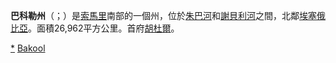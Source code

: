 {{Infobox settlement
|name                   = 巴科勒州
|native_name            =
|other_name             =
|settlement_type        =[[索马里行政区划|行政区划]]
|image_skyline          =
|imagesize              = 
|image_caption          =
|image_flag             = Flag of Southwestern Somalia.svg
|image_seal             = 
|image_shield           =  Southwest somalia emblem.jpg
|nickname               = 
|motto                  = 
|image_map              = Somalia regions map Bakool.svg
|mapsize                =250px
|map_caption            =巴科勒州在索马里联邦共和国的位置
|coordinates            = {{coord|4|20|47|N|43|32|59|E|type:adm1st_region:SO|display=inline,title}}
|subdivision_type       = 主权国家
|subdivision_name       ={{flag|Somalia}}
|subdivision_type1      = [[索马里联邦成员国|成员国]]
|subdivision_name1      = [[西南索马里|西南索马里]]
|established_title      =  
|established_date       = 
|seat_type              = 首府
|seat                   =[[胡杜尔|胡杜尔]]
|government_type        =
|leader_title           = 
|leader_name            =
|area_magnitude         = 
|area_total_km2         =
|elevation_m            = 
|elevation_ft           = 
|population_total       =
|population_as_of       = 
|population_density_km2 = 
|population_note        = 
|postal_code_type       =  
|postal_code            =
|area_code              =
|website                = 
|footnotes              = 
|timezone               =[[东非时间|EAT]]
|utc_offset             = +3
|blank_name_sec2          = [[人類發展指數|HDI]]（2017）
|blank_info_sec2          = 0.287<ref name="GlobalDataLab">{{Cite web|url=https://hdi.globaldatalab.org/areadata/shdi/|title=Sub-national HDI - Area Database - Global Data Lab|website=hdi.globaldatalab.org|language=en|access-date=2018-09-13|archive-date=2018-09-23|archive-url=https://web.archive.org/web/20180923120638/https://hdi.globaldatalab.org/areadata/shdi/|dead-url=no}}</ref><br/>{{color|#500|低}} · [[索馬利亞各州人類發展指數列表|全國第14位]] 
}}

'''巴科勒州'''（{{lang-so|Bakool}}；{{lang-ar|باكول}}）是[[索馬里|索馬里]]南部的一個州，位於[[朱巴河|朱巴河]]和[[謝貝利河|謝貝利河]]之間，北鄰[[埃塞俄比亞|埃塞俄比亞]]。面積26,962平方公里。首府[[胡杜爾|胡杜爾]]。

{{索马里行政区划}}
{{索馬利亞區級行政區}}
[[Category:巴科勒州|*]]
[[Category:索馬利亞行政區劃|Bakool]]